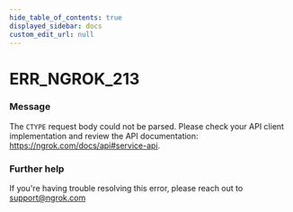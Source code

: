 ```yaml
---
hide_table_of_contents: true
displayed_sidebar: docs
custom_edit_url: null
---
```



# ERR_NGROK_213

### Message
The `CTYPE` request body could not be parsed. Please check your API client implementation and review the API documentation: https://ngrok.com/docs/api#service-api.

### Further help
If you're having trouble resolving this error, please reach out to [support@ngrok.com](mailto:support@ngrok.com?subject=Help%20with%20ERR_NGROK_213)


<ErrorDetails error='err_ngrok_213' />
